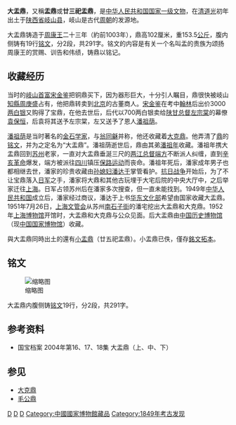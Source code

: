 {{禁止出国(境)展览文物 |
图片 = [[File:大盂鼎_Da_Yu_ding.jpg|220px]]<br><small>大盂鼎</small>|
名称 = 大盂鼎 |
时代 = [[西周|西周]] |
出土 = [[陕西省|陕西]][[岐山县|岐山]]（[[清朝|清]][[道光|道光]]初年）|
现藏 = [[中国国家博物馆|中国国家博物馆]] |
登录 = 2002年 |
}}

'''大盂鼎'''，又稱'''盂鼎'''或'''廿三祀盂鼎'''，是[[中华人民共和国|中华人民共和国]][[国家一级文物|国家一级文物]]，在[[清朝|清]][[道光|道光]]初年出土于[[陕西省|陕西省]][[岐山县|岐山县]]，岐山是古代[[周朝|周朝]]的发源地。

大盂鼎铸造于[[周康王|周康王]]二十三年（約前1003年），鼎高102厘米，重153.5[[公斤|公斤]]，腹内侧铸有19行[[铭文|铭文]]，分2段，共291字。铭文的内容是有关一个名叫盂的贵族为颂扬周康王的赏赐、训告和伟绩，铸鼎以铭记。

==收藏经历==
当时的[[岐山|岐山]][[首富|首富]][[宋金鉴|宋金鉴]]把铜鼎买下，因为器形巨大，十分引人瞩目，鼎很快被岐山[[知縣|知縣]][[周庚盛|周庚盛]]占有，他把鼎转卖到[[北京|北京]]的古董商人。[[宋金鉴|宋金鉴]]在考中[[翰林|翰林]]后出价3000[[两|两]][[白银|白银]]又购得了宝鼎，在他去世后，后代以700两白银卖给[[陕甘总督|陕甘总督]][[左宗棠|左宗棠]]的幕僚[[袁保恒|袁保恒]]，后袁将其送予左宗棠，左又送予了恩人[[潘祖荫|潘祖荫]]。

[[潘祖荫|潘祖荫]]是当时著名的[[金石学家|金石学家]]，与[[翁同龢|翁同龢]]并称，他还收藏着[[大克鼎|大克鼎]]。他弄清了[[鼎|鼎]]的[[铭文|铭文]]，并为之定名为“大盂鼎”。潘祖荫逝世后，鼎由其弟[[潘祖年|潘祖年]]收藏。潘祖年携大盂鼎回到[[苏州|苏州]]老家，一直对大盂鼎垂涎三尺的[[两江总督|两江总督]][[端方|端方]]不断派人纠缠，直到[[辛亥革命|辛亥革命]]爆发，端方被派往[[四川|四川]]镇压[[保路运动|保路运动]]而丧命。潘祖年死后，潘家成年男子也都相继去世，潘家的珍贵收藏由[[孙|孙]][[媳妇|媳妇]][[潘达于|潘达于]]掌管看护。[[中国抗日战争|抗日战争]]开始后，为了不让宝鼎落入[[日军|日军]]之手，潘家将大鼎和其他古玩埋于大宅后院的中央大厅中，之后举家迁往[[上海|上海]]。日军占领苏州后在潘家多次搜查，但一直未能找到。1949年[[中华人民共和国|中华人民共和国]]成立后，潘家经过商议，潘达于上书[[华东文化部|华东文化部]]希望由国家收藏大盂鼎。1951年7月26日，[[上海文管会|上海文管会]]从苏州[[南石子街|南石子街]]的潘宅挖出大盂鼎和大克鼎。1952年[[上海博物馆|上海博物馆]]开馆时，大盂鼎和大克鼎与公众见面。后大盂鼎由[[中国历史博物馆|中国历史博物馆]]（现[[中国国家博物馆|中国国家博物馆]]）收藏。

與大盂鼎同時出土的還有[[小盂鼎|小盂鼎]]（廿五祀盂鼎）。小盂鼎已佚，僅存[[銘文|銘文]][[拓本|拓本]]。

== 铭文 ==
[[File:Da_Yu_ding_inscription.jpg|缩略图]]

{{Wikisource|大盂鼎銘文}}大盂鼎内腹侧铸[[铭文|铭文]]19行，分2段，共291字。
{{Quotation|隹九月，王才宗周，令盂。王若曰：“盂！丕顯文王受天有大令，在武王嗣文乍邦，闢氒慝，匍有亖方，畯正氒民。在雩御事，[虘又] 酒無敢酖，有祡蒸祀，無敢 [酉夔]，故天異臨子，法保先王，匍有四方。我聞殷述命，隹殷邊矦、田，雩殷正百辟，率肆于酒，故喪師。已！女妹辰有大服，余隹即朕小學。女勿[象匕] 余乃辟一人，令我隹即型稟于文王正德，若文王令二三正。今余隹令女盂，召榮敬雍德經，敏朝夕入諫，享奔走，畏天威。”
王曰：“須！令女盂型乃嗣祖南公。”王曰：“盂！廼召夾死司戎，敏[言束]罰訟，夙夕召我一人烝四方，雩我其遹省先王受民受疆土，易女鬯一卣，冂、衣、巿、舃、車馬，易乃祖南公旂，用狩。易女邦司四伯，人鬲自馭至于庶人六百又五十又九夫；易夷司王臣十又三伯，人鬲千又五十夫，■■遷自氒土。”
王曰：“盂！若敬乃正，勿廢朕令！”盂用對王休，用乍祖南公寶鼎，隹王廿又三祀。
}}

==参考资料==
*国宝档案 2004年第16、17、18集 大盂鼎（上、中、下）
==参见==
*[[大克鼎|大克鼎]]
*[[毛公鼎|毛公鼎]]

{{禁止出境展览文物索引}}

[[Category:西周青铜器|D]]
[[Category:宝鸡文物|D]]
[[Category:鼎|D]]
[[Category:中國國家博物館藏品|Category:中國國家博物館藏品]]
[[Category:1849年考古发现|Category:1849年考古发现]]